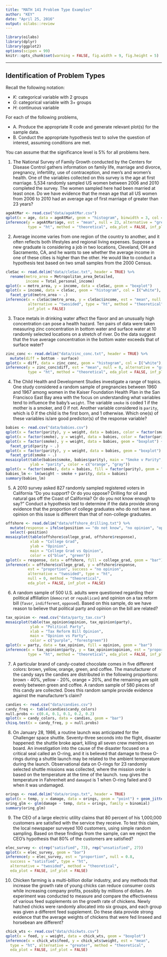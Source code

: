 ```yaml
---
title: "MATH 141 Problem Type Examples"
author: "KEY"
date: "April 25, 2016"
output: oilabs::review
---
```


```r
library(oilabs)
library(dplyr)
library(ggplot2)
options(scipen = 99)
knitr::opts_chunk$set(warning = FALSE, fig.width = 9, fig.height = 5)
```


* * *

## Identification of Problem Types

Recall the following notation:

  - $K$: categorical variable with 2 groups
  - $G$: categorical variable with 3+ groups
  - $H$: continuous variable

For each of the following problems, 

  - A. Produce the appropriate R code and generate relevant plot(s) for the sample data.
  - B. Conduct the appropriate hypothesis test to solve the question of interest, assuming conditions are met.

You can assume that the significance level is 5% for all problems here.


1. The National Survey of Family Growth conducted by the
Centers for Disease Control gathers information on family life, marriage and divorce, pregnancy,
infertility, use of contraception, and men's and women's health. One of the variables collected on
this survey is the age at first marriage. 5,534 randomly sampled US women between 2006 and 2010 completed the survey. The women sampled here had been married at least once.  Do we have evidence that the mean age that all US women from 2006 to 2010 had an average age of first marriage of greater than 23 years?

```r
ageAtMar <- read.csv("data/ageAtMar.csv")
qplot(x = age, data = ageAtMar, geom = "histogram", binwidth = 3, col = I("white"))
inference(y = ageAtMar$age, est = "mean", null = 23, alternative = "greater",
          type = "ht", method = "theoretical", eda_plot = FALSE, inf_plot = FALSE)
```

2. Average income varies from one region of the country to
another, and it often reflects both lifestyles and regional living expenses. Suppose a new graduate
is considering a job in two locations, Cleveland, OH and Sacramento, CA, and he wants to see
whether the average income in one of these cities is higher than the other. He would like to conduct
a hypothesis test based on two small samples from the 2000 Census.

```r
cleSac <- read.delim("data/cleSac.txt", header = TRUE) %>%
  rename(metro_area = Metropolitan_area_Detailed,
         income = Total_personal_income)
qplot(x = metro_area, y = income, data = cleSac, geom = "boxplot")
qplot(x = income, data = cleSac, geom = "histogram", col = I("white"), binwidth = 20000) +
  facet_grid(metro_area ~ .)
inference(x = cleSac$metro_area, y = cleSac$income, est = "mean", null = 0,
          alternative = "twosided", type = "ht", method = "theoretical", eda_plot = FALSE,
          inf_plot = FALSE)
```

3. Trace metals in drinking water affect the flavor and an unusually high concentration can pose a health hazard. Ten pairs of data were taken measuring zinc concentration in bottom water and surface water at 10 randomly selected locations on a stretch of river. Do the data suggest that the true average concentration in the bottom water exceeds that of surface water?

```r
zinc_conc <- read.delim("data/zinc_conc.txt", header = TRUE) %>%
  mutate(diff = bottom - surface)
qplot(x = diff, data = zinc_conc, geom = "histogram", col = I("white"), binwidth = 0.05)
inference(y = zinc_conc$diff, est = "mean", null = 0, alternative = "greater", 
          type = "ht", method = "theoretical", eda_plot = FALSE, inf_plot = FALSE)
```

4. The Child Health and Development Studies investigate a range of
topics. One study considered a random sample of pregnancies between 1960 and 1967 among women in the Kaiser
Foundation Health Plan in the San Francisco East Bay area with the focus on understanding what variables tend to influence the baby's `weight`.  The variable `smoke` is coded 1 if the mother is a
smoker, and 0 if not.  Another variable considered is `parity`, which is 0 if the child is the first born, and 1 otherwise.  Which one(s) of these variables is/are good predictor(s) of the response variable?

```r
babies <- read.csv("data/babies.csv")
qplot(x = factor(parity), y = weight, data = babies, color = factor(smoke), geom = "point")
qplot(x = factor(smoke), y = weight, data = babies, color = factor(parity), geom = "point")
qplot(x = factor(smoke), y = weight, data = babies, geom = "boxplot") +
  facet_grid(parity ~ .)
qplot(x = factor(parity), y = weight, data = babies, geom = "boxplot") +
  facet_grid(smoke ~ .)
mosaicplot(table(babies$smoke, babies$parity), main = "Smoke v Parity", xlab = "smoke", 
           ylab = "parity", color = c("orange", "gray"))
qplot(x = factor(smoke), data = babies, fill = factor(parity), geom = "bar")
babies_lm <- lm(weight ~ smoke + parity, data = babies)
summary(babies_lm)
```

5. A 2010 survey asked 827 randomly sampled registered voters
in California "Do you support? Or do you oppose? Drilling for oil and natural gas off the Coast of
California? Or do you not know enough to say?" Conduct a hypothesis test to determine if the data
provide strong evidence that the proportion of college
graduates who do not have an opinion on this issue is
different than that of non-college graduates.

```r
offshore <- read.delim("data/offshore_drilling.txt") %>%
  mutate(response = ifelse(position == "do not know", "no opinion", "opinion")) %>%
  select(-position)
mosaicplot(table(offshore$college_grad, offshore$response),
           xlab = "College Grad", 
           ylab = "Opinion",
           main = "College Grad vs Opinion",
           color = c("blue", "green"))
qplot(x = response, data = offshore, fill = college_grad, geom = "bar")
inference(x = offshore$college_grad, y = offshore$response, 
          est = "proportion", success = "no opinion",
          alternative = "twosided", type = "ht", 
          null = 0, method = "theoretical", 
          eda_plot = FALSE, inf_plot = FALSE)
```

6. A random sample of 500 U.S. adults were questioned regarding their political affiliation (`democrat` or `republican`) and opinion on a tax reform bill (`favor`, `indifferent`, `opposed`). Based on this sample, do we have reason to believe that political party and opinion on the bill are related?

```r
tax_opinion <- read.csv("data/party_tax.csv")
mosaicplot(table(tax_opinion$opinion, tax_opinion$party),
           ylab = "Political Party", 
           xlab = "Tax Reform Bill Opinion",
           main = "Opinion vs Party",
           color = c("purple", "forestgreen"))
qplot(x = party, data = tax_opinion, fill = opinion, geom = "bar")
inference(x = tax_opinion$party, y = tax_opinion$opinion, est = "proportion", alternative = "greater", 
          type = "ht", method = "theoretical", eda_plot = FALSE, inf_plot = FALSE)
```

7. A particular brand of candy-coated chocolate comes in five different colors: brown, yellow, orange, green, and coffee.  The manufacturer of the candy says the candies are distributed in the following proportions:  brown - 40%, yellow - 20%, orange = 20%, and the remaining are split evenly between green and coffee.  A random sample of 580 pieces of this candy are collected.  Does this random sample provide evidence against the manufacturer's claim?

```r
candies <- read.csv("data/candies.csv")
candy_freq <- table(candies$candy_colors)
null.probs <- c(0.4, 0.1, 0.1, 0.2, 0.2)
qplot(x = candy_colors, data = candies, geom = "bar")
chisq.test(x = candy_freq, p = null.probs)
```

8. On January 28, 1986, a routine launch was anticipated for
the Challenger space shuttle. Seventy-three seconds into the 
flight, disaster happened: the shuttle
broke apart, killing all seven crew members on board. An investigation into the cause of the
disaster focused on a critical seal called an O-ring, and it is believed that damage to these O-rings
during a shuttle launch may be related to the ambient temperature during the launch. Observational data on O-rings for 23 randomly selected shuttle missions was collected, where the mission order
is based on the temperature at the time of the launch. `temp` gives the temperature in Fahrenheit and `damaged` is 1 when O-ring failed and 0 when it was undamaged.

```r
orings <- read.delim("data/orings.txt", header = TRUE)
qplot(x = temp, y = damage, data = orings, geom = "point") + geom_jitter(height = 0.1)
oring_glm <- glm(damage ~ temp, data = orings, family = binomial)
summary(oring_glm)
```

9. The CEO of a large electric utility claims that 80 percent of his 1,000,000 customers are satisfied with the service they receive. To test this claim, the local newspaper surveyed 100 customers, using simple random sampling. Based on these findings from the sample, can we reject the CEO's hypothesis that 80% of the customers are satisfied?

```r
elec_survey <- c(rep("satisfied", 73), rep("unsatisfied", 27))
qplot(x = elec_survey, geom = "bar")
inference(y = elec_survey, est = "proportion", null = 0.8, 
  success = "satisfied", type = "ht",
  alternative = "twosided", method = "theoretical",
  eda_plot = FALSE, inf_plot = FALSE)
```

10. Chicken farming is a multi-billion dollar industry,
and any methods that increase the growth rate of young chicks can reduce consumer costs while
increasing company profits, possibly by millions of dollars. An experiment was conducted to
measure and compare the effectiveness of various feed supplements on the growth rate of chickens.
Newly hatched chicks were randomly allocated into six groups, and each group was given a different
feed supplement. Do these data provide strong evidence that the average weights of chickens that were fed
linseed and horsebean are different?

```r
chick_wts <- read.csv("data/chickwts.csv")
qplot(x = feed, y = weight, data = chick_wts, geom = "boxplot")
inference(x = chick_wts$feed, y = chick_wts$weight, est = "mean",
  type = "ht", alternative = "greater", method = "theoretical",
  eda_plot = FALSE, inf_plot = FALSE)
```
